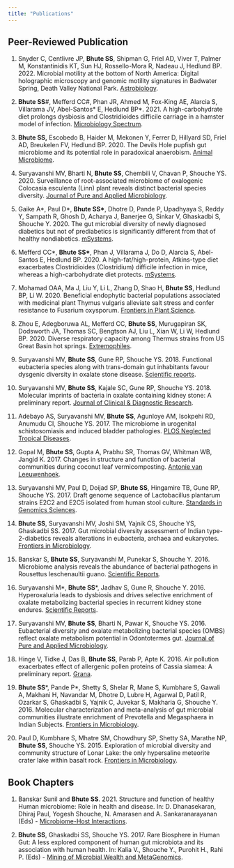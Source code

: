 ```yaml
---
title: "Publications"
---
```


## Peer-Reviewed Publication

1.  Snyder C, Centlivre JP, **Bhute SS**, Shipman G, Friel AD, Viver T, Palmer M, Konstantinidis KT, Sun HJ, Rossello-Mora R, Nadeau J, Hedlund BP. 2022. Microbial motility at the bottom of North America: Digital holographic microscopy and genomic motility signatures in Badwater Spring, Death Valley National Park. [Astrobiology](https://www.liebertpub.com/doi/full/10.1089/ast.2022.0090).

2.  **Bhute SS**#, Mefferd CC#, Phan JR, Ahmed M, Fox-King AE, Alarcia S, Villarama JV, Abel-Santos\* E, Hedlund BP\*. 2021. A high-carbohydrate diet prolongs dysbiosis and Clostridioides difficile carriage in a hamster model of infection. [Microbiology Spectrum](https://journals.asm.org/doi/full/10.1128/spectrum.01804-21).

3.  **Bhute SS,** Escobedo B, Haider M, Mekonen Y, Ferrer D, Hillyard SD, Friel AD, Breukelen FV, Hedlund BP. 2020. The Devils Hole pupfish gut microbiome and its potential role in paradoxical anaerobism. [Animal Microbiome](https://animalmicrobiome.biomedcentral.com/articles/10.1186/s42523-020-00037-5).

4.  Suryavanshi MV, Bharti N, **Bhute SS**, Chembili V, Chavan P, Shouche YS. 2020. Surveillance of root-associated microbiome of oxalogenic Colocasia esculenta (Linn) plant reveals distinct bacterial species diversity. [Journal of Pure and Applied Microbiology](v).

5.  Gaike A\*, Paul D\*, **Bhute SS\***, Dhotre D, Pande P, Upadhyaya S, Reddy Y, Sampath R, Ghosh D, Acharya J, Banerjee G, Sinkar V, Ghaskadbi S, Shouche Y. 2020. The gut microbial diversity of newly diagnosed diabetics but not of prediabetics is significantly different from that of healthy nondiabetics. [mSystems](https://journals.asm.org/doi/10.1128/msystems.00578-19).

6.  Mefferd CC\*, **Bhute SS\***, Phan J, Villarama J, Do D, Alarcia S, Abel-Santos E, Hedlund BP. 2020. A high-fat/high-protein, Atkins-type diet exacerbates Clostridioides (Clostridium) difficile infection in mice, whereas a high-carbohydrate diet protects. [mSystems](https://journals.asm.org/doi/full/10.1128/msystems.00765-19).

7.  Mohamad OAA, Ma J, Liu Y, Li L, Zhang D, Shao H, **Bhute SS**, Hedlund BP, Li W. 2020. Beneficial endophytic bacterial populations associated with medicinal plant Thymus vulgaris alleviate salt stress and confer resistance to Fusarium oxysporum. [Frontiers in Plant Science](https://www.frontiersin.org/articles/10.3389/fpls.2020.00047/full).

8.  Zhou E, Adegboruwa AL, Mefferd CC, **Bhute SS**, Murugapiran SK, Dodsworth JA, Thomas SC, Bengtson AJ, Liu L, Xian W, Li W, Hedlund BP. 2020. Diverse respiratory capacity among Thermus strains from US Great Basin hot springs. [Extremophiles](https://link.springer.com/article/10.1007/s00792-019-01131-6).

9.  Suryavanshi MV, **Bhute SS**, Gune RP, Shouche YS. 2018. Functional eubacteria species along with trans-domain gut inhabitants favour dysgenic diversity in oxalate stone disease. [Scientific reports](v).

10. Suryavanshi MV, **Bhute SS**, Kajale SC, Gune RP, Shouche YS. 2018. Molecular imprints of bacteria in oxalate containing kidney stone: A preliminary report. [Journal of Clinical & Diagnostic Research](https://www.jcdr.net/article_abstract.asp?issn=0973-709x&year=2018&volume=12&issue=3&page=DC06&issn=0973-709x&id=11341).

11. Adebayo AS, Suryavanshi MV, **Bhute SS**, Agunloye AM, Isokpehi RD, Anumudu CI, Shouche YS. 2017. The microbiome in urogenital schistosomiasis and induced bladder pathologies. [PLOS Neglected Tropical Diseases](https://journals.plos.org/plosntds/article?id=10.1371/journal.pntd.0005826).

12. Gopal M, **Bhute SS**, Gupta A, Prabhu SR, Thomas GV, Whitman WB, Jangid K. 2017. Changes in structure and function of bacterial communities during coconut leaf vermicomposting. [Antonie van Leeuwenhoek](https://link.springer.com/article/10.1007/s10482-017-0894-7).

13. Suryavanshi MV, Paul D, Doijad SP, **Bhute SS**, Hingamire TB, Gune RP, Shouche YS. 2017. Draft genome sequence of Lactobacillus plantarum strains E2C2 and E2C5 isolated from human stool culture. [Standards in Genomics Sciences](https://environmentalmicrobiome.biomedcentral.com/articles/10.1186/s40793-017-0222-x).

14. **Bhute SS**, Suryavanshi MV, Joshi SM, Yajnik CS, Shouche YS, Ghaskadbi SS. 2017. Gut microbial diversity assessment of Indian type-2-diabetics reveals alterations in eubacteria, archaea and eukaryotes. [Frontiers in Microbiology](https://www.frontiersin.org/articles/10.3389/fmicb.2017.00214/full).

15. Banskar S, **Bhute SS**, Suryavanshi M, Punekar S, Shouche Y. 2016. Microbiome analysis reveals the abundance of bacterial pathogens in Rousettus leschenaultii guano. [Scientific Reports](https://www.nature.com/articles/srep36948).

16. Suryavanshi M\*, **Bhute SS**\*, Jadhav S, Gune R, Shouche Y. 2016. Hyperoxaluria leads to dysbiosis and drives selective enrichment of oxalate metabolizing bacterial species in recurrent kidney stone endures. [Scientific Reports](https://www.nature.com/articles/srep34712).

17. Suryavanshi MV, **Bhute SS**, Bharti N, Pawar K, Shouche YS. 2016. Eubacterial diversity and oxalate metabolizing bacterial species (OMBS) reflect oxalate metabolism potential in Odontotermes gut. [Journal of Pure and Applied Microbiology](https://microbiologyjournal.org/eubacterial-diversity-and-oxalate-metabolizing-bacterial-species-ombs-reflect-oxalate-metabolism-potential-in-odontotermes-gut/).

18. Hinge V, Tidke J, Das B, **Bhute SS**, Parab P, Apte K. 2016. Air pollution exacerbates effect of allergenic pollen proteins of Cassia siamea: A preliminary report. [Grana](https://www.tandfonline.com/doi/abs/10.1080/00173134.2016.1193221).

19. **Bhute SS**\*, Pande P\*, Shetty S, Shelar R, Mane S, Kumbhare S, Gawali A, Makhani H, Navandar M, Dhotre D, Lubre H, Agarwal D, Patil R, Ozarkar S, Ghaskadbi S, Yajnik C, Juvekar S, Makharia G, Shouche Y. 2016. Molecular characterization and meta-analysis of gut microbial communities illustrate enrichment of Prevotella and Megasphaera in Indian Subjects. [Frontiers in Microbiology](https://www.frontiersin.org/articles/10.3389/fmicb.2016.00660/full).

20. Paul D, Kumbhare S, Mhatre SM, Chowdhury SP, Shetty SA, Marathe NP, **Bhute** **SS**, Shouche YS. 2015. Exploration of microbial diversity and community structure of Lonar Lake: the only hypersaline meteorite crater lake within basalt rock. [Frontiers in Microbiology](https://www.frontiersin.org/articles/10.3389/fmicb.2015.01553/full).

## Book Chapters

1.  Banskar Sunil and **Bhute SS**. 2021. Structure and function of healthy Human microbiome: Role in health and disease. In: D. Dhanasekaran, Dhiraj Paul, Yogesh Shouche, N. Amarasen and A. Sankaranarayanan (Eds) - [Microbiome-Host Interactions](https://www.taylorfrancis.com/chapters/edit/10.1201/9781003037521-9/structure-function-healthy-human-microbiome-sunil-banskar-shrikant-bhute?context=ubx&refId=fd604a72-0dcb-42f2-9a34-6d722413e1bb).

2.  **Bhute SS**, Ghaskadbi SS, Shouche YS. 2017. Rare Biosphere in Human Gut: A less explored component of human gut microbiota and its association with human health. In: Kalia V., Shouche Y., Purohit H., Rahi P. (Eds) - [Mining of Microbial Wealth and MetaGenomics](https://link.springer.com/chapter/10.1007/978-981-10-5708-3_8).

